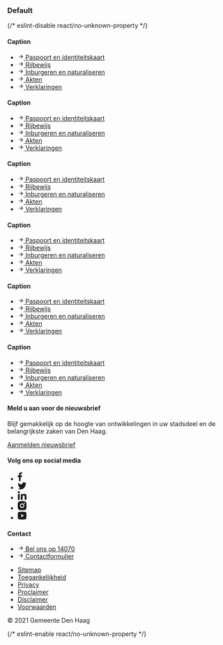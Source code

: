 
<Meta title="CSS/Page Elements/Footer" />

### Default

<Canvas>
  {/* eslint-disable react/no-unknown-property */}
  <Story name="Default">
    <footer class="denhaag-footer">
      <section class="denhaag-footer__mega">
        <div class="denhaag-responsive-content">
          <div class="denhaag-footer-group">
            <div class="denhaag-link-group denhaag-link-group--dark">
              <h4 class="utrecht-heading-4 denhaag-link-group__caption">Caption</h4>
              <ul class="utrecht-link-list utrecht-link-list--html-ul denhaag-link-group__list">
                <li class="denhaag-link-group__list-item">
                  <a href="#example-link" class="denhaag-link denhaag-link--with-icon denhaag-link--with-icon-start">
                    <span class="denhaag-link__icon">
                      <svg
                        width="1em"
                        height="1em"
                        viewBox="0 0 24 24"
                        fill="none"
                        xmlns="http://www.w3.org/2000/svg"
                        class="denhaag-icon"
                        focusable="false"
                        aria-hidden="true"
                        shape-rendering="auto"
                      >
                        <path
                          d="M12.293 5.293a1 1 0 011.414 0l6 6a1 1 0 010 1.414l-6 6a1 1 0 01-1.414-1.414L16.586 13H5a1 1 0 110-2h11.586l-4.293-4.293a1 1 0 010-1.414z"
                          fill="currentColor"
                        ></path>
                      </svg>
                    </span>
                    <span class="denhaag-link__label">Paspoort en identiteitskaart</span>
                  </a>
                </li>
                <li class="denhaag-link-group__list-item">
                  <a href="#example-link" class="denhaag-link denhaag-link--with-icon denhaag-link--with-icon-start">
                    <span class="denhaag-link__icon">
                      <svg
                        width="1em"
                        height="1em"
                        viewBox="0 0 24 24"
                        fill="none"
                        xmlns="http://www.w3.org/2000/svg"
                        class="denhaag-icon"
                        focusable="false"
                        aria-hidden="true"
                        shape-rendering="auto"
                      >
                        <path
                          d="M12.293 5.293a1 1 0 011.414 0l6 6a1 1 0 010 1.414l-6 6a1 1 0 01-1.414-1.414L16.586 13H5a1 1 0 110-2h11.586l-4.293-4.293a1 1 0 010-1.414z"
                          fill="currentColor"
                        ></path>
                      </svg>
                    </span>
                    <span class="denhaag-link__label">Rijbewijs</span>
                  </a>
                </li>
                <li class="denhaag-link-group__list-item">
                  <a href="#example-link" class="denhaag-link denhaag-link--with-icon denhaag-link--with-icon-start">
                    <span class="denhaag-link__icon">
                      <svg
                        width="1em"
                        height="1em"
                        viewBox="0 0 24 24"
                        fill="none"
                        xmlns="http://www.w3.org/2000/svg"
                        class="denhaag-icon"
                        focusable="false"
                        aria-hidden="true"
                        shape-rendering="auto"
                      >
                        <path
                          d="M12.293 5.293a1 1 0 011.414 0l6 6a1 1 0 010 1.414l-6 6a1 1 0 01-1.414-1.414L16.586 13H5a1 1 0 110-2h11.586l-4.293-4.293a1 1 0 010-1.414z"
                          fill="currentColor"
                        ></path>
                      </svg>
                    </span>
                    <span class="denhaag-link__label">Inburgeren en naturaliseren</span>
                  </a>
                </li>
                <li class="denhaag-link-group__list-item">
                  <a href="#example-link" class="denhaag-link denhaag-link--with-icon denhaag-link--with-icon-start">
                    <span class="denhaag-link__icon">
                      <svg
                        width="1em"
                        height="1em"
                        viewBox="0 0 24 24"
                        fill="none"
                        xmlns="http://www.w3.org/2000/svg"
                        class="denhaag-icon"
                        focusable="false"
                        aria-hidden="true"
                        shape-rendering="auto"
                      >
                        <path
                          d="M12.293 5.293a1 1 0 011.414 0l6 6a1 1 0 010 1.414l-6 6a1 1 0 01-1.414-1.414L16.586 13H5a1 1 0 110-2h11.586l-4.293-4.293a1 1 0 010-1.414z"
                          fill="currentColor"
                        ></path>
                      </svg>
                    </span>
                    <span class="denhaag-link__label">Akten</span>
                  </a>
                </li>
                <li class="denhaag-link-group__list-item">
                  <a href="#example-link" class="denhaag-link denhaag-link--with-icon denhaag-link--with-icon-start">
                    <span class="denhaag-link__icon">
                      <svg
                        width="1em"
                        height="1em"
                        viewBox="0 0 24 24"
                        fill="none"
                        xmlns="http://www.w3.org/2000/svg"
                        class="denhaag-icon"
                        focusable="false"
                        aria-hidden="true"
                        shape-rendering="auto"
                      >
                        <path
                          d="M12.293 5.293a1 1 0 011.414 0l6 6a1 1 0 010 1.414l-6 6a1 1 0 01-1.414-1.414L16.586 13H5a1 1 0 110-2h11.586l-4.293-4.293a1 1 0 010-1.414z"
                          fill="currentColor"
                        ></path>
                      </svg>
                    </span>
                    <span class="denhaag-link__label">Verklaringen</span>
                  </a>
                </li>
              </ul>
            </div>
            <div class="denhaag-link-group denhaag-link-group--dark">
              <h4 class="utrecht-heading-4 denhaag-link-group__caption">Caption</h4>
              <ul class="utrecht-link-list utrecht-link-list--html-ul denhaag-link-group__list">
                <li class="denhaag-link-group__list-item">
                  <a href="#example-link" class="denhaag-link denhaag-link--with-icon denhaag-link--with-icon-start">
                    <span class="denhaag-link__icon">
                      <svg
                        width="1em"
                        height="1em"
                        viewBox="0 0 24 24"
                        fill="none"
                        xmlns="http://www.w3.org/2000/svg"
                        class="denhaag-icon"
                        focusable="false"
                        aria-hidden="true"
                        shape-rendering="auto"
                      >
                        <path
                          d="M12.293 5.293a1 1 0 011.414 0l6 6a1 1 0 010 1.414l-6 6a1 1 0 01-1.414-1.414L16.586 13H5a1 1 0 110-2h11.586l-4.293-4.293a1 1 0 010-1.414z"
                          fill="currentColor"
                        ></path>
                      </svg>
                    </span>
                    <span class="denhaag-link__label">Paspoort en identiteitskaart</span>
                  </a>
                </li>
                <li class="denhaag-link-group__list-item">
                  <a href="#example-link" class="denhaag-link denhaag-link--with-icon denhaag-link--with-icon-start">
                    <span class="denhaag-link__icon">
                      <svg
                        width="1em"
                        height="1em"
                        viewBox="0 0 24 24"
                        fill="none"
                        xmlns="http://www.w3.org/2000/svg"
                        class="denhaag-icon"
                        focusable="false"
                        aria-hidden="true"
                        shape-rendering="auto"
                      >
                        <path
                          d="M12.293 5.293a1 1 0 011.414 0l6 6a1 1 0 010 1.414l-6 6a1 1 0 01-1.414-1.414L16.586 13H5a1 1 0 110-2h11.586l-4.293-4.293a1 1 0 010-1.414z"
                          fill="currentColor"
                        ></path>
                      </svg>
                    </span>
                    <span class="denhaag-link__label">Rijbewijs</span>
                  </a>
                </li>
                <li class="denhaag-link-group__list-item">
                  <a href="#example-link" class="denhaag-link denhaag-link--with-icon denhaag-link--with-icon-start">
                    <span class="denhaag-link__icon">
                      <svg
                        width="1em"
                        height="1em"
                        viewBox="0 0 24 24"
                        fill="none"
                        xmlns="http://www.w3.org/2000/svg"
                        class="denhaag-icon"
                        focusable="false"
                        aria-hidden="true"
                        shape-rendering="auto"
                      >
                        <path
                          d="M12.293 5.293a1 1 0 011.414 0l6 6a1 1 0 010 1.414l-6 6a1 1 0 01-1.414-1.414L16.586 13H5a1 1 0 110-2h11.586l-4.293-4.293a1 1 0 010-1.414z"
                          fill="currentColor"
                        ></path>
                      </svg>
                    </span>
                    <span class="denhaag-link__label">Inburgeren en naturaliseren</span>
                  </a>
                </li>
                <li class="denhaag-link-group__list-item">
                  <a href="#example-link" class="denhaag-link denhaag-link--with-icon denhaag-link--with-icon-start">
                    <span class="denhaag-link__icon">
                      <svg
                        width="1em"
                        height="1em"
                        viewBox="0 0 24 24"
                        fill="none"
                        xmlns="http://www.w3.org/2000/svg"
                        class="denhaag-icon"
                        focusable="false"
                        aria-hidden="true"
                        shape-rendering="auto"
                      >
                        <path
                          d="M12.293 5.293a1 1 0 011.414 0l6 6a1 1 0 010 1.414l-6 6a1 1 0 01-1.414-1.414L16.586 13H5a1 1 0 110-2h11.586l-4.293-4.293a1 1 0 010-1.414z"
                          fill="currentColor"
                        ></path>
                      </svg>
                    </span>
                    <span class="denhaag-link__label">Akten</span>
                  </a>
                </li>
                <li class="denhaag-link-group__list-item">
                  <a href="#example-link" class="denhaag-link denhaag-link--with-icon denhaag-link--with-icon-start">
                    <span class="denhaag-link__icon">
                      <svg
                        width="1em"
                        height="1em"
                        viewBox="0 0 24 24"
                        fill="none"
                        xmlns="http://www.w3.org/2000/svg"
                        class="denhaag-icon"
                        focusable="false"
                        aria-hidden="true"
                        shape-rendering="auto"
                      >
                        <path
                          d="M12.293 5.293a1 1 0 011.414 0l6 6a1 1 0 010 1.414l-6 6a1 1 0 01-1.414-1.414L16.586 13H5a1 1 0 110-2h11.586l-4.293-4.293a1 1 0 010-1.414z"
                          fill="currentColor"
                        ></path>
                      </svg>
                    </span>
                    <span class="denhaag-link__label">Verklaringen</span>
                  </a>
                </li>
              </ul>
            </div>
            <div class="denhaag-link-group denhaag-link-group--dark">
              <h4 class="utrecht-heading-4 denhaag-link-group__caption">Caption</h4>
              <ul class="utrecht-link-list utrecht-link-list--html-ul denhaag-link-group__list">
                <li class="denhaag-link-group__list-item">
                  <a href="#example-link" class="denhaag-link denhaag-link--with-icon denhaag-link--with-icon-start">
                    <span class="denhaag-link__icon">
                      <svg
                        width="1em"
                        height="1em"
                        viewBox="0 0 24 24"
                        fill="none"
                        xmlns="http://www.w3.org/2000/svg"
                        class="denhaag-icon"
                        focusable="false"
                        aria-hidden="true"
                        shape-rendering="auto"
                      >
                        <path
                          d="M12.293 5.293a1 1 0 011.414 0l6 6a1 1 0 010 1.414l-6 6a1 1 0 01-1.414-1.414L16.586 13H5a1 1 0 110-2h11.586l-4.293-4.293a1 1 0 010-1.414z"
                          fill="currentColor"
                        ></path>
                      </svg>
                    </span>
                    <span class="denhaag-link__label">Paspoort en identiteitskaart</span>
                  </a>
                </li>
                <li class="denhaag-link-group__list-item">
                  <a href="#example-link" class="denhaag-link denhaag-link--with-icon denhaag-link--with-icon-start">
                    <span class="denhaag-link__icon">
                      <svg
                        width="1em"
                        height="1em"
                        viewBox="0 0 24 24"
                        fill="none"
                        xmlns="http://www.w3.org/2000/svg"
                        class="denhaag-icon"
                        focusable="false"
                        aria-hidden="true"
                        shape-rendering="auto"
                      >
                        <path
                          d="M12.293 5.293a1 1 0 011.414 0l6 6a1 1 0 010 1.414l-6 6a1 1 0 01-1.414-1.414L16.586 13H5a1 1 0 110-2h11.586l-4.293-4.293a1 1 0 010-1.414z"
                          fill="currentColor"
                        ></path>
                      </svg>
                    </span>
                    <span class="denhaag-link__label">Rijbewijs</span>
                  </a>
                </li>
                <li class="denhaag-link-group__list-item">
                  <a href="#example-link" class="denhaag-link denhaag-link--with-icon denhaag-link--with-icon-start">
                    <span class="denhaag-link__icon">
                      <svg
                        width="1em"
                        height="1em"
                        viewBox="0 0 24 24"
                        fill="none"
                        xmlns="http://www.w3.org/2000/svg"
                        class="denhaag-icon"
                        focusable="false"
                        aria-hidden="true"
                        shape-rendering="auto"
                      >
                        <path
                          d="M12.293 5.293a1 1 0 011.414 0l6 6a1 1 0 010 1.414l-6 6a1 1 0 01-1.414-1.414L16.586 13H5a1 1 0 110-2h11.586l-4.293-4.293a1 1 0 010-1.414z"
                          fill="currentColor"
                        ></path>
                      </svg>
                    </span>
                    <span class="denhaag-link__label">Inburgeren en naturaliseren</span>
                  </a>
                </li>
                <li class="denhaag-link-group__list-item">
                  <a href="#example-link" class="denhaag-link denhaag-link--with-icon denhaag-link--with-icon-start">
                    <span class="denhaag-link__icon">
                      <svg
                        width="1em"
                        height="1em"
                        viewBox="0 0 24 24"
                        fill="none"
                        xmlns="http://www.w3.org/2000/svg"
                        class="denhaag-icon"
                        focusable="false"
                        aria-hidden="true"
                        shape-rendering="auto"
                      >
                        <path
                          d="M12.293 5.293a1 1 0 011.414 0l6 6a1 1 0 010 1.414l-6 6a1 1 0 01-1.414-1.414L16.586 13H5a1 1 0 110-2h11.586l-4.293-4.293a1 1 0 010-1.414z"
                          fill="currentColor"
                        ></path>
                      </svg>
                    </span>
                    <span class="denhaag-link__label">Akten</span>
                  </a>
                </li>
                <li class="denhaag-link-group__list-item">
                  <a href="#example-link" class="denhaag-link denhaag-link--with-icon denhaag-link--with-icon-start">
                    <span class="denhaag-link__icon">
                      <svg
                        width="1em"
                        height="1em"
                        viewBox="0 0 24 24"
                        fill="none"
                        xmlns="http://www.w3.org/2000/svg"
                        class="denhaag-icon"
                        focusable="false"
                        aria-hidden="true"
                        shape-rendering="auto"
                      >
                        <path
                          d="M12.293 5.293a1 1 0 011.414 0l6 6a1 1 0 010 1.414l-6 6a1 1 0 01-1.414-1.414L16.586 13H5a1 1 0 110-2h11.586l-4.293-4.293a1 1 0 010-1.414z"
                          fill="currentColor"
                        ></path>
                      </svg>
                    </span>
                    <span class="denhaag-link__label">Verklaringen</span>
                  </a>
                </li>
              </ul>
            </div>
            <div class="denhaag-link-group denhaag-link-group--dark">
              <h4 class="utrecht-heading-4 denhaag-link-group__caption">Caption</h4>
              <ul class="utrecht-link-list utrecht-link-list--html-ul denhaag-link-group__list">
                <li class="denhaag-link-group__list-item">
                  <a href="#example-link" class="denhaag-link denhaag-link--with-icon denhaag-link--with-icon-start">
                    <span class="denhaag-link__icon">
                      <svg
                        width="1em"
                        height="1em"
                        viewBox="0 0 24 24"
                        fill="none"
                        xmlns="http://www.w3.org/2000/svg"
                        class="denhaag-icon"
                        focusable="false"
                        aria-hidden="true"
                        shape-rendering="auto"
                      >
                        <path
                          d="M12.293 5.293a1 1 0 011.414 0l6 6a1 1 0 010 1.414l-6 6a1 1 0 01-1.414-1.414L16.586 13H5a1 1 0 110-2h11.586l-4.293-4.293a1 1 0 010-1.414z"
                          fill="currentColor"
                        ></path>
                      </svg>
                    </span>
                    <span class="denhaag-link__label">Paspoort en identiteitskaart</span>
                  </a>
                </li>
                <li class="denhaag-link-group__list-item">
                  <a href="#example-link" class="denhaag-link denhaag-link--with-icon denhaag-link--with-icon-start">
                    <span class="denhaag-link__icon">
                      <svg
                        width="1em"
                        height="1em"
                        viewBox="0 0 24 24"
                        fill="none"
                        xmlns="http://www.w3.org/2000/svg"
                        class="denhaag-icon"
                        focusable="false"
                        aria-hidden="true"
                        shape-rendering="auto"
                      >
                        <path
                          d="M12.293 5.293a1 1 0 011.414 0l6 6a1 1 0 010 1.414l-6 6a1 1 0 01-1.414-1.414L16.586 13H5a1 1 0 110-2h11.586l-4.293-4.293a1 1 0 010-1.414z"
                          fill="currentColor"
                        ></path>
                      </svg>
                    </span>
                    <span class="denhaag-link__label">Rijbewijs</span>
                  </a>
                </li>
                <li class="denhaag-link-group__list-item">
                  <a href="#example-link" class="denhaag-link denhaag-link--with-icon denhaag-link--with-icon-start">
                    <span class="denhaag-link__icon">
                      <svg
                        width="1em"
                        height="1em"
                        viewBox="0 0 24 24"
                        fill="none"
                        xmlns="http://www.w3.org/2000/svg"
                        class="denhaag-icon"
                        focusable="false"
                        aria-hidden="true"
                        shape-rendering="auto"
                      >
                        <path
                          d="M12.293 5.293a1 1 0 011.414 0l6 6a1 1 0 010 1.414l-6 6a1 1 0 01-1.414-1.414L16.586 13H5a1 1 0 110-2h11.586l-4.293-4.293a1 1 0 010-1.414z"
                          fill="currentColor"
                        ></path>
                      </svg>
                    </span>
                    <span class="denhaag-link__label">Inburgeren en naturaliseren</span>
                  </a>
                </li>
                <li class="denhaag-link-group__list-item">
                  <a href="#example-link" class="denhaag-link denhaag-link--with-icon denhaag-link--with-icon-start">
                    <span class="denhaag-link__icon">
                      <svg
                        width="1em"
                        height="1em"
                        viewBox="0 0 24 24"
                        fill="none"
                        xmlns="http://www.w3.org/2000/svg"
                        class="denhaag-icon"
                        focusable="false"
                        aria-hidden="true"
                        shape-rendering="auto"
                      >
                        <path
                          d="M12.293 5.293a1 1 0 011.414 0l6 6a1 1 0 010 1.414l-6 6a1 1 0 01-1.414-1.414L16.586 13H5a1 1 0 110-2h11.586l-4.293-4.293a1 1 0 010-1.414z"
                          fill="currentColor"
                        ></path>
                      </svg>
                    </span>
                    <span class="denhaag-link__label">Akten</span>
                  </a>
                </li>
                <li class="denhaag-link-group__list-item">
                  <a href="#example-link" class="denhaag-link denhaag-link--with-icon denhaag-link--with-icon-start">
                    <span class="denhaag-link__icon">
                      <svg
                        width="1em"
                        height="1em"
                        viewBox="0 0 24 24"
                        fill="none"
                        xmlns="http://www.w3.org/2000/svg"
                        class="denhaag-icon"
                        focusable="false"
                        aria-hidden="true"
                        shape-rendering="auto"
                      >
                        <path
                          d="M12.293 5.293a1 1 0 011.414 0l6 6a1 1 0 010 1.414l-6 6a1 1 0 01-1.414-1.414L16.586 13H5a1 1 0 110-2h11.586l-4.293-4.293a1 1 0 010-1.414z"
                          fill="currentColor"
                        ></path>
                      </svg>
                    </span>
                    <span class="denhaag-link__label">Verklaringen</span>
                  </a>
                </li>
              </ul>
            </div>
            <div class="denhaag-link-group denhaag-link-group--dark">
              <h4 class="utrecht-heading-4 denhaag-link-group__caption">Caption</h4>
              <ul class="utrecht-link-list utrecht-link-list--html-ul denhaag-link-group__list">
                <li class="denhaag-link-group__list-item">
                  <a href="#example-link" class="denhaag-link denhaag-link--with-icon denhaag-link--with-icon-start">
                    <span class="denhaag-link__icon">
                      <svg
                        width="1em"
                        height="1em"
                        viewBox="0 0 24 24"
                        fill="none"
                        xmlns="http://www.w3.org/2000/svg"
                        class="denhaag-icon"
                        focusable="false"
                        aria-hidden="true"
                        shape-rendering="auto"
                      >
                        <path
                          d="M12.293 5.293a1 1 0 011.414 0l6 6a1 1 0 010 1.414l-6 6a1 1 0 01-1.414-1.414L16.586 13H5a1 1 0 110-2h11.586l-4.293-4.293a1 1 0 010-1.414z"
                          fill="currentColor"
                        ></path>
                      </svg>
                    </span>
                    <span class="denhaag-link__label">Paspoort en identiteitskaart</span>
                  </a>
                </li>
                <li class="denhaag-link-group__list-item">
                  <a href="#example-link" class="denhaag-link denhaag-link--with-icon denhaag-link--with-icon-start">
                    <span class="denhaag-link__icon">
                      <svg
                        width="1em"
                        height="1em"
                        viewBox="0 0 24 24"
                        fill="none"
                        xmlns="http://www.w3.org/2000/svg"
                        class="denhaag-icon"
                        focusable="false"
                        aria-hidden="true"
                        shape-rendering="auto"
                      >
                        <path
                          d="M12.293 5.293a1 1 0 011.414 0l6 6a1 1 0 010 1.414l-6 6a1 1 0 01-1.414-1.414L16.586 13H5a1 1 0 110-2h11.586l-4.293-4.293a1 1 0 010-1.414z"
                          fill="currentColor"
                        ></path>
                      </svg>
                    </span>
                    <span class="denhaag-link__label">Rijbewijs</span>
                  </a>
                </li>
                <li class="denhaag-link-group__list-item">
                  <a href="#example-link" class="denhaag-link denhaag-link--with-icon denhaag-link--with-icon-start">
                    <span class="denhaag-link__icon">
                      <svg
                        width="1em"
                        height="1em"
                        viewBox="0 0 24 24"
                        fill="none"
                        xmlns="http://www.w3.org/2000/svg"
                        class="denhaag-icon"
                        focusable="false"
                        aria-hidden="true"
                        shape-rendering="auto"
                      >
                        <path
                          d="M12.293 5.293a1 1 0 011.414 0l6 6a1 1 0 010 1.414l-6 6a1 1 0 01-1.414-1.414L16.586 13H5a1 1 0 110-2h11.586l-4.293-4.293a1 1 0 010-1.414z"
                          fill="currentColor"
                        ></path>
                      </svg>
                    </span>
                    <span class="denhaag-link__label">Inburgeren en naturaliseren</span>
                  </a>
                </li>
                <li class="denhaag-link-group__list-item">
                  <a href="#example-link" class="denhaag-link denhaag-link--with-icon denhaag-link--with-icon-start">
                    <span class="denhaag-link__icon">
                      <svg
                        width="1em"
                        height="1em"
                        viewBox="0 0 24 24"
                        fill="none"
                        xmlns="http://www.w3.org/2000/svg"
                        class="denhaag-icon"
                        focusable="false"
                        aria-hidden="true"
                        shape-rendering="auto"
                      >
                        <path
                          d="M12.293 5.293a1 1 0 011.414 0l6 6a1 1 0 010 1.414l-6 6a1 1 0 01-1.414-1.414L16.586 13H5a1 1 0 110-2h11.586l-4.293-4.293a1 1 0 010-1.414z"
                          fill="currentColor"
                        ></path>
                      </svg>
                    </span>
                    <span class="denhaag-link__label">Akten</span>
                  </a>
                </li>
                <li class="denhaag-link-group__list-item">
                  <a href="#example-link" class="denhaag-link denhaag-link--with-icon denhaag-link--with-icon-start">
                    <span class="denhaag-link__icon">
                      <svg
                        width="1em"
                        height="1em"
                        viewBox="0 0 24 24"
                        fill="none"
                        xmlns="http://www.w3.org/2000/svg"
                        class="denhaag-icon"
                        focusable="false"
                        aria-hidden="true"
                        shape-rendering="auto"
                      >
                        <path
                          d="M12.293 5.293a1 1 0 011.414 0l6 6a1 1 0 010 1.414l-6 6a1 1 0 01-1.414-1.414L16.586 13H5a1 1 0 110-2h11.586l-4.293-4.293a1 1 0 010-1.414z"
                          fill="currentColor"
                        ></path>
                      </svg>
                    </span>
                    <span class="denhaag-link__label">Verklaringen</span>
                  </a>
                </li>
              </ul>
            </div>
            <div class="denhaag-link-group denhaag-link-group--dark">
              <h4 class="utrecht-heading-4 denhaag-link-group__caption">Caption</h4>
              <ul class="utrecht-link-list utrecht-link-list--html-ul denhaag-link-group__list">
                <li class="denhaag-link-group__list-item">
                  <a href="#example-link" class="denhaag-link denhaag-link--with-icon denhaag-link--with-icon-start">
                    <span class="denhaag-link__icon">
                      <svg
                        width="1em"
                        height="1em"
                        viewBox="0 0 24 24"
                        fill="none"
                        xmlns="http://www.w3.org/2000/svg"
                        class="denhaag-icon"
                        focusable="false"
                        aria-hidden="true"
                        shape-rendering="auto"
                      >
                        <path
                          d="M12.293 5.293a1 1 0 011.414 0l6 6a1 1 0 010 1.414l-6 6a1 1 0 01-1.414-1.414L16.586 13H5a1 1 0 110-2h11.586l-4.293-4.293a1 1 0 010-1.414z"
                          fill="currentColor"
                        ></path>
                      </svg>
                    </span>
                    <span class="denhaag-link__label">Paspoort en identiteitskaart</span>
                  </a>
                </li>
                <li class="denhaag-link-group__list-item">
                  <a href="#example-link" class="denhaag-link denhaag-link--with-icon denhaag-link--with-icon-start">
                    <span class="denhaag-link__icon">
                      <svg
                        width="1em"
                        height="1em"
                        viewBox="0 0 24 24"
                        fill="none"
                        xmlns="http://www.w3.org/2000/svg"
                        class="denhaag-icon"
                        focusable="false"
                        aria-hidden="true"
                        shape-rendering="auto"
                      >
                        <path
                          d="M12.293 5.293a1 1 0 011.414 0l6 6a1 1 0 010 1.414l-6 6a1 1 0 01-1.414-1.414L16.586 13H5a1 1 0 110-2h11.586l-4.293-4.293a1 1 0 010-1.414z"
                          fill="currentColor"
                        ></path>
                      </svg>
                    </span>
                    <span class="denhaag-link__label">Rijbewijs</span>
                  </a>
                </li>
                <li class="denhaag-link-group__list-item">
                  <a href="#example-link" class="denhaag-link denhaag-link--with-icon denhaag-link--with-icon-start">
                    <span class="denhaag-link__icon">
                      <svg
                        width="1em"
                        height="1em"
                        viewBox="0 0 24 24"
                        fill="none"
                        xmlns="http://www.w3.org/2000/svg"
                        class="denhaag-icon"
                        focusable="false"
                        aria-hidden="true"
                        shape-rendering="auto"
                      >
                        <path
                          d="M12.293 5.293a1 1 0 011.414 0l6 6a1 1 0 010 1.414l-6 6a1 1 0 01-1.414-1.414L16.586 13H5a1 1 0 110-2h11.586l-4.293-4.293a1 1 0 010-1.414z"
                          fill="currentColor"
                        ></path>
                      </svg>
                    </span>
                    <span class="denhaag-link__label">Inburgeren en naturaliseren</span>
                  </a>
                </li>
                <li class="denhaag-link-group__list-item">
                  <a href="#example-link" class="denhaag-link denhaag-link--with-icon denhaag-link--with-icon-start">
                    <span class="denhaag-link__icon">
                      <svg
                        width="1em"
                        height="1em"
                        viewBox="0 0 24 24"
                        fill="none"
                        xmlns="http://www.w3.org/2000/svg"
                        class="denhaag-icon"
                        focusable="false"
                        aria-hidden="true"
                        shape-rendering="auto"
                      >
                        <path
                          d="M12.293 5.293a1 1 0 011.414 0l6 6a1 1 0 010 1.414l-6 6a1 1 0 01-1.414-1.414L16.586 13H5a1 1 0 110-2h11.586l-4.293-4.293a1 1 0 010-1.414z"
                          fill="currentColor"
                        ></path>
                      </svg>
                    </span>
                    <span class="denhaag-link__label">Akten</span>
                  </a>
                </li>
                <li class="denhaag-link-group__list-item">
                  <a href="#example-link" class="denhaag-link denhaag-link--with-icon denhaag-link--with-icon-start">
                    <span class="denhaag-link__icon">
                      <svg
                        width="1em"
                        height="1em"
                        viewBox="0 0 24 24"
                        fill="none"
                        xmlns="http://www.w3.org/2000/svg"
                        class="denhaag-icon"
                        focusable="false"
                        aria-hidden="true"
                        shape-rendering="auto"
                      >
                        <path
                          d="M12.293 5.293a1 1 0 011.414 0l6 6a1 1 0 010 1.414l-6 6a1 1 0 01-1.414-1.414L16.586 13H5a1 1 0 110-2h11.586l-4.293-4.293a1 1 0 010-1.414z"
                          fill="currentColor"
                        ></path>
                      </svg>
                    </span>
                    <span class="denhaag-link__label">Verklaringen</span>
                  </a>
                </li>
              </ul>
            </div>
          </div>
        </div>
      </section>
      <section class="denhaag-footer__contact">
        <div class="denhaag-responsive-content">
          <div class="denhaag-footer-group">
            <div class="denhaag-link-group denhaag-link-group--dark">
              <h4 class="utrecht-heading-4 denhaag-link-group__caption">Meld u aan voor de nieuwsbrief</h4>
              <p class="utrecht-paragraph">
                Blijf gemakkelijk op de hoogte van ontwikkelingen in uw stadsdeel en de belangrijkste zaken van Den
                Haag.
              </p>
              <div class="denhaag-button-group">
                <a href="#example-link" class="denhaag-button denhaag-button--primary-action">
                  Aanmelden nieuwsbrief
                </a>
              </div>
            </div>
            <div class="denhaag-link-group denhaag-link-group--dark">
              <h4 class="utrecht-heading-4 denhaag-link-group__caption">Volg ons op social media</h4>
              <ul class="utrecht-list-social">
                <li class="utrecht-list-social__item">
                  <a href="https://www.facebook.com/gemeenteDH/" class="utrecht-link-social" title="Facebook">
                    <svg
                      class="denhaag-footer__follow-us-icon"
                      width="10"
                      height="20"
                      viewBox="0 0 10 20"
                      fill="none"
                      xmlns="http://www.w3.org/2000/svg"
                      focusable="false"
                      aria-hidden="true"
                    >
                      <path
                        d="M2.95635 10.8771V20H6.49187V10.8888H9.43878L9.87812 7.32564H6.49187V5.05718C6.49187 4.0265 6.76776 3.31877 8.18499 3.31877H10V0.138405C9.68632 0.0952148 8.61016 0 7.35828 0C4.74584 0 2.95635 1.65497 2.95635 4.69693V7.3227H0V10.8771H2.95635Z"
                        fill="currentColor"
                      />
                    </svg>
                  </a>
                </li>
                <li class="utrecht-list-social__item">
                  <a href="https://twitter.com/gemeentedenhaag" class="utrecht-link-social" title="Twitter">
                    <svg
                      class="denhaag-footer__follow-us-icon"
                      width="20"
                      height="17"
                      viewBox="0 0 20 17"
                      fill="none"
                      xmlns="http://www.w3.org/2000/svg"
                      focusable="false"
                      aria-hidden="true"
                    >
                      <path
                        d="M19.9608 1.93575C19.2234 2.25991 18.4359 2.48073 17.6068 2.58156C18.4517 2.07241 19.1017 1.26995 19.4092 0.312487C18.6167 0.774968 17.7384 1.11162 16.8035 1.29911C16.0568 0.499979 14.9927 0 13.8111 0C11.547 0 9.71126 1.83576 9.71126 4.09733C9.71126 4.42232 9.74876 4.7348 9.81709 5.03396C6.4089 4.87313 3.38819 3.23653 1.36661 0.762468C1.01079 1.36411 0.811633 2.06325 0.811633 2.82488C0.811633 4.24982 1.5366 5.50227 2.63489 6.23807C1.96242 6.21641 1.32994 6.03142 0.778301 5.72476V5.77559C0.778301 7.76301 2.18908 9.42044 4.0665 9.79792C3.72235 9.89042 3.35903 9.94042 2.98654 9.94042C2.72489 9.94042 2.47406 9.91542 2.22324 9.86876C2.74905 11.4962 4.26066 12.6828 6.05975 12.7161C4.65981 13.8153 2.88571 14.4702 0.974959 14.4702C0.649973 14.4702 0.32582 14.4511 0 14.4144C1.82409 15.576 3.97317 16.2552 6.29724 16.2552C13.8419 16.2552 17.9626 10.0087 17.9626 4.60064C17.9626 4.42648 17.9626 4.25066 17.9501 4.07566C18.7509 3.50152 19.45 2.77572 20 1.95242L19.9608 1.93575Z"
                        fill="currentColor"
                      ></path>
                    </svg>
                  </a>
                </li>
                <li class="utrecht-list-social__item">
                  <a
                    href="https://www.linkedin.com/company/gemeente-den-haag/"
                    class="utrecht-link-social"
                    title="LinkedIn"
                  >
                    <svg
                      class="denhaag-footer__follow-us-icon"
                      width="20"
                      height="20"
                      viewBox="0 0 20 20"
                      fill="none"
                      xmlns="http://www.w3.org/2000/svg"
                      focusable="false"
                      aria-hidden="true"
                    >
                      <path
                        d="M15.86 20H19.9988L20 12.6681C20 9.06981 19.2244 6.30548 15.0309 6.30548C13.0127 6.30548 11.6618 7.41354 11.1063 8.46329H11.0528V6.64256H7.07698V20H11.2158V13.3901C11.2158 11.6475 11.5454 9.96209 13.7033 9.96209C15.8286 9.96209 15.86 11.9554 15.86 13.5044V20Z"
                        fill="currentColor"
                      ></path>
                      <path
                        d="M0 2.40625C0 3.73476 1.07022 4.81484 2.40247 4.81484C3.72889 4.81484 4.8061 3.73476 4.8061 2.40625C4.8061 1.07891 3.73006 0 2.40247 0C1.07139 0 0 1.07891 0 2.40625Z"
                        fill="currentColor"
                      ></path>
                      <path d="M0.327239 20H4.4777V6.64256H0.327239V20Z" fill="currentColor"></path>
                    </svg>
                  </a>
                </li>
                <li class="utrecht-list-social__item">
                  <a href="https://www.instagram.com/gemeentedenhaag/" class="utrecht-link-social" title="Instagram">
                    <svg
                      class="denhaag-footer__follow-us-icon"
                      width="20"
                      height="21"
                      viewBox="0 0 20 21"
                      fill="none"
                      xmlns="http://www.w3.org/2000/svg"
                      focusable="false"
                      aria-hidden="true"
                    >
                      <path
                        d="M10 0.0839844C12.717 0.0839844 13.056 0.094401 14.122 0.146484C15.187 0.198568 15.912 0.372526 16.55 0.630859C17.21 0.895443 17.766 1.25378 18.322 1.8319C18.8305 2.35263 19.224 2.98251 19.475 3.67773C19.722 4.34128 19.89 5.09753 19.94 6.2069C19.987 7.31732 20 7.67044 20 10.5007C20 13.3309 19.99 13.684 19.94 14.7944C19.89 15.9038 19.722 16.659 19.475 17.3236C19.2247 18.0192 18.8311 18.6492 18.322 19.1694C17.822 19.6989 17.2173 20.1087 16.55 20.3704C15.913 20.6277 15.187 20.8027 14.122 20.8548C13.056 20.9038 12.717 20.9173 10 20.9173C7.283 20.9173 6.944 20.9069 5.878 20.8548C4.813 20.8027 4.088 20.6277 3.45 20.3704C2.78233 20.1095 2.17753 19.6996 1.678 19.1694C1.16941 18.6488 0.775931 18.0188 0.525 17.3236C0.277 16.66 0.11 15.9038 0.0599999 14.7944C0.0129999 13.684 0 13.3309 0 10.5007C0 7.67044 0.00999994 7.31732 0.0599999 6.2069C0.11 5.09648 0.277 4.34232 0.525 3.67773C0.775236 2.98209 1.1688 2.35203 1.678 1.8319C2.17767 1.30193 2.78243 0.892036 3.45 0.630859C4.088 0.372526 4.812 0.198568 5.878 0.146484C6.944 0.097526 7.283 0.0839844 10 0.0839844ZM10 5.29232C8.67392 5.29232 7.40215 5.84105 6.46447 6.8178C5.52678 7.79456 5 9.11932 5 10.5007C5 11.882 5.52678 13.2067 6.46447 14.1835C7.40215 15.1603 8.67392 15.709 10 15.709C11.3261 15.709 12.5979 15.1603 13.5355 14.1835C14.4732 13.2067 15 11.882 15 10.5007C15 9.11932 14.4732 7.79456 13.5355 6.8178C12.5979 5.84105 11.3261 5.29232 10 5.29232ZM16.5 5.0319C16.5 4.68657 16.3683 4.35538 16.1339 4.11119C15.8995 3.867 15.5815 3.72982 15.25 3.72982C14.9185 3.72982 14.6005 3.867 14.3661 4.11119C14.1317 4.35538 14 4.68657 14 5.0319C14 5.37724 14.1317 5.70843 14.3661 5.95261C14.6005 6.1968 14.9185 6.33398 15.25 6.33398C15.5815 6.33398 15.8995 6.1968 16.1339 5.95261C16.3683 5.70843 16.5 5.37724 16.5 5.0319ZM10 7.37565C10.7956 7.37565 11.5587 7.70489 12.1213 8.29094C12.6839 8.87699 13 9.67185 13 10.5007C13 11.3295 12.6839 12.1243 12.1213 12.7104C11.5587 13.2964 10.7956 13.6257 10 13.6257C9.20435 13.6257 8.44129 13.2964 7.87868 12.7104C7.31607 12.1243 7 11.3295 7 10.5007C7 9.67185 7.31607 8.87699 7.87868 8.29094C8.44129 7.70489 9.20435 7.37565 10 7.37565Z"
                        fill="currentColor"
                      ></path>
                    </svg>
                  </a>
                </li>
                <li class="utrecht-list-social__item">
                  <a
                    href="https://www.youtube.com/channel/UC5_HpKvZl7Oxr_UimTfC2Jg"
                    class="utrecht-link-social"
                    title="YouTube"
                  >
                    <svg
                      class="denhaag-footer__follow-us-icon"
                      width="20"
                      height="19"
                      viewBox="0 0 20 19"
                      fill="none"
                      xmlns="http://www.w3.org/2000/svg"
                      focusable="false"
                      aria-hidden="true"
                    >
                      <path
                        d="M19.543 3.24969C20 5.2377 20 9.38778 20 9.38778C20 9.38778 20 13.5378 19.543 15.5259C19.289 16.6247 18.546 17.4893 17.605 17.7816C15.896 18.3127 10 18.3127 10 18.3127C10 18.3127 4.107 18.3127 2.395 17.7816C1.45 17.4849 0.708 16.6214 0.457 15.5259C2.98023e-08 13.5378 0 9.38778 0 9.38778C0 9.38778 2.98023e-08 5.2377 0.457 3.24969C0.711 2.15081 1.454 1.28621 2.395 0.993921C4.107 0.46289 10 0.462891 10 0.462891C10 0.462891 15.896 0.46289 17.605 0.993921C18.55 1.29067 19.292 2.15416 19.543 3.24969ZM8 13.2924L14 9.38778L8 5.48314V13.2924Z"
                        fill="currentColor"
                      ></path>
                    </svg>
                  </a>
                </li>
              </ul>
            </div>
            <div class="denhaag-link-group denhaag-link-group--dark">
              <h4 class="utrecht-heading-4 denhaag-link-group__caption">Contact</h4>
              <ul class="utrecht-link-list utrecht-link-list--html-ul denhaag-link-group__list">
                <li class="denhaag-link-group__list-item">
                  <a href="#example-link" class="denhaag-link denhaag-link--with-icon denhaag-link--with-icon-start">
                    <span class="denhaag-link__icon">
                      <svg
                        width="1em"
                        height="1em"
                        viewBox="0 0 24 24"
                        fill="none"
                        xmlns="http://www.w3.org/2000/svg"
                        class="denhaag-icon"
                        focusable="false"
                        aria-hidden="true"
                        shape-rendering="auto"
                      >
                        <path
                          d="M12.293 5.293a1 1 0 011.414 0l6 6a1 1 0 010 1.414l-6 6a1 1 0 01-1.414-1.414L16.586 13H5a1 1 0 110-2h11.586l-4.293-4.293a1 1 0 010-1.414z"
                          fill="currentColor"
                        ></path>
                      </svg>
                    </span>
                    <span class="denhaag-link__label">Bel ons op 14070</span>
                  </a>
                </li>
                <li class="denhaag-link-group__list-item">
                  <a href="#example-link" class="denhaag-link denhaag-link--with-icon denhaag-link--with-icon-start">
                    <span class="denhaag-link__icon">
                      <svg
                        width="1em"
                        height="1em"
                        viewBox="0 0 24 24"
                        fill="none"
                        xmlns="http://www.w3.org/2000/svg"
                        class="denhaag-icon"
                        focusable="false"
                        aria-hidden="true"
                        shape-rendering="auto"
                      >
                        <path
                          d="M12.293 5.293a1 1 0 011.414 0l6 6a1 1 0 010 1.414l-6 6a1 1 0 01-1.414-1.414L16.586 13H5a1 1 0 110-2h11.586l-4.293-4.293a1 1 0 010-1.414z"
                          fill="currentColor"
                        ></path>
                      </svg>
                    </span>
                    <span class="denhaag-link__label">Contactformulier</span>
                  </a>
                </li>
              </ul>
            </div>
          </div>
        </div>
      </section>
      <section class="denhaag-footer__legal">
        <div class="denhaag-responsive-content denhaag-footer__legal-container">
          <ul class="denhaag-list denhaag-footer__legal-links">
            <li class="denhaag-list__item">
              <a href="#example-link" class="denhaag-link">
                <span class="denhaag-link__label">Sitemap</span>
              </a>
            </li>
            <li class="denhaag-list__item">
              <a href="#example-link" class="denhaag-link">
                <span class="denhaag-link__label">Toegankelijkheid</span>
              </a>
            </li>
            <li class="denhaag-list__item">
              <a href="#example-link" class="denhaag-link">
                <span class="denhaag-link__label">Privacy</span>
              </a>
            </li>
            <li class="denhaag-list__item">
              <a href="#example-link" class="denhaag-link">
                <span class="denhaag-link__label">Proclaimer</span>
              </a>
            </li>
            <li class="denhaag-list__item">
              <a href="#example-link" class="denhaag-link">
                <span class="denhaag-link__label">Disclaimer</span>
              </a>
            </li>
            <li class="denhaag-list__item">
              <a href="#example-link" class="denhaag-link">
                <span class="denhaag-link__label">Voorwaarden</span>
              </a>
            </li>
          </ul>
          <div class="denhaag-footer__legal-copyright">
            <p class="utrecht-paragraph">© 2021 Gemeente Den Haag</p>
          </div>
        </div>
      </section>
    </footer>
  </Story>
  {/* eslint-enable react/no-unknown-property */}
</Canvas>
